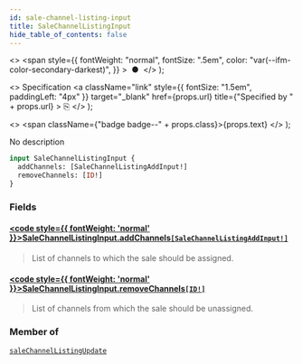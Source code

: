 ```yaml
---
id: sale-channel-listing-input
title: SaleChannelListingInput
hide_table_of_contents: false
---
```


  <>
    <span
      style={{
        fontWeight: "normal",
        fontSize: ".5em",
        color: "var(--ifm-color-secondary-darkest)",
      }}
    >
      &nbsp;●&nbsp;
    </span>
  </>
);

  <>
    Specification
    <a
      className="link"
      style={{ fontSize: "1.5em", paddingLeft: "4px" }}
      target="\_blank"
      href={props.url}
      title={"Specified by " + props.url}
    >
      ⎘
    </a>
  </>
);

  <>
    <span className={"badge badge--" + props.class}>{props.text}</span>
  </>
);

No description

```graphql
input SaleChannelListingInput {
  addChannels: [SaleChannelListingAddInput!]
  removeChannels: [ID!]
}
```

### Fields

#### [<code style={{ fontWeight: 'normal' }}>SaleChannelListingInput.<b>addChannels</b></code>](#)<Bullet />[`[SaleChannelListingAddInput!]`](../../api-reference/discounts/inputs/sale-channel-listing-add-input) <Badge class="secondary" text="list"/> <Badge class="secondary" text="input"/> <Badge class="secondary" text="discounts"/>

> List of channels to which the sale should be assigned.

#### [<code style={{ fontWeight: 'normal' }}>SaleChannelListingInput.<b>removeChannels</b></code>](#)<Bullet />[`[ID!]`](../../api-reference/miscellaneous/scalars/id) <Badge class="secondary" text="list"/> <Badge class="secondary" text="scalar"/> <Badge class="secondary" text="miscellaneous"/>

> List of channels from which the sale should be unassigned.

### Member of

[`saleChannelListingUpdate`](../../api-reference/discounts/mutations/sale-channel-listing-update) <Badge class="secondary" text="mutation"/>
